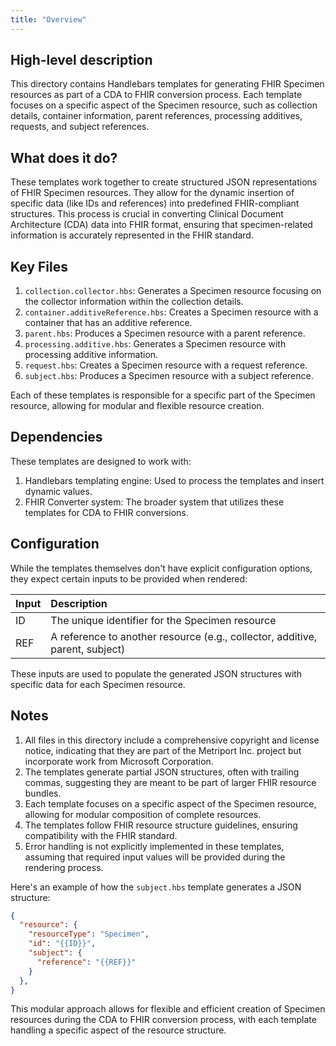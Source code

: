 ```yaml
---
title: "Overview"
---
```


## High-level description
This directory contains Handlebars templates for generating FHIR Specimen resources as part of a CDA to FHIR conversion process. Each template focuses on a specific aspect of the Specimen resource, such as collection details, container information, parent references, processing additives, requests, and subject references.

## What does it do?
These templates work together to create structured JSON representations of FHIR Specimen resources. They allow for the dynamic insertion of specific data (like IDs and references) into predefined FHIR-compliant structures. This process is crucial in converting Clinical Document Architecture (CDA) data into FHIR format, ensuring that specimen-related information is accurately represented in the FHIR standard.

## Key Files
1. `collection.collector.hbs`: Generates a Specimen resource focusing on the collector information within the collection details.
2. `container.additiveReference.hbs`: Creates a Specimen resource with a container that has an additive reference.
3. `parent.hbs`: Produces a Specimen resource with a parent reference.
4. `processing.additive.hbs`: Generates a Specimen resource with processing additive information.
5. `request.hbs`: Creates a Specimen resource with a request reference.
6. `subject.hbs`: Produces a Specimen resource with a subject reference.

Each of these templates is responsible for a specific part of the Specimen resource, allowing for modular and flexible resource creation.

## Dependencies
These templates are designed to work with:
1. Handlebars templating engine: Used to process the templates and insert dynamic values.
2. FHIR Converter system: The broader system that utilizes these templates for CDA to FHIR conversions.

## Configuration
While the templates themselves don't have explicit configuration options, they expect certain inputs to be provided when rendered:

| Input | Description |
|:------|:------------|
| ID    | The unique identifier for the Specimen resource |
| REF   | A reference to another resource (e.g., collector, additive, parent, subject) |

These inputs are used to populate the generated JSON structures with specific data for each Specimen resource.

## Notes
1. All files in this directory include a comprehensive copyright and license notice, indicating that they are part of the Metriport Inc. project but incorporate work from Microsoft Corporation.
2. The templates generate partial JSON structures, often with trailing commas, suggesting they are meant to be part of larger FHIR resource bundles.
3. Each template focuses on a specific aspect of the Specimen resource, allowing for modular composition of complete resources.
4. The templates follow FHIR resource structure guidelines, ensuring compatibility with the FHIR standard.
5. Error handling is not explicitly implemented in these templates, assuming that required input values will be provided during the rendering process.

Here's an example of how the `subject.hbs` template generates a JSON structure:

```json
{
  "resource": {
    "resourceType": "Specimen",
    "id": "{{ID}}",
    "subject": {
      "reference": "{{REF}}"
    }
  },
}
```

This modular approach allows for flexible and efficient creation of Specimen resources during the CDA to FHIR conversion process, with each template handling a specific aspect of the resource structure.